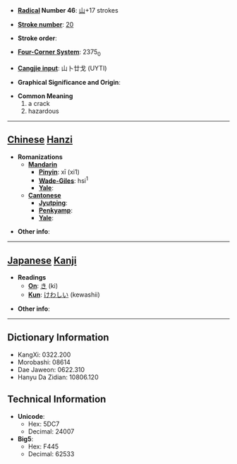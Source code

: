 * '''[[Wiktionary:Chinese radical index| Radical]] Number 46''': [[Wiktionary:Chinese radical index 山|山]]+17 strokes

* '''[[Wiktionary:Chinese total strokes index|Stroke number]]''': [[Wiktionary:Chinese total strokes index 20|20]]

* '''Stroke order''': 

* '''[[Wiktionary:Chinese four corner index|Four-Corner System]]''': 2375<sub>0</sub>

* '''[[Wiktionary:Chinese Cangjie index|Cangjie input]]''': 山卜廿戈 (UYTI)

* '''Graphical Significance and Origin''': 

* '''Common Meaning'''
*#a crack
*# hazardous


----

== [[Chinese]] [[Hanzi]] ==

* '''Romanizations'''
** '''[[Mandarin]]'''
*** '''[[Pinyin]]''': xī (xi1)
*** '''[[Wade-Giles]]''': hsi<sup>1</sup>
*** '''[[Yale]]''': 
** '''[[Cantonese]]'''
*** '''[[Jyutping]]''':
*** '''[[Penkyamp]]''': 
*** '''[[Yale]]''': 

* '''Other info''': 

----

== [[Japanese]] [[Kanji]] ==

* '''Readings'''
** '''[[On]]''': [[き]] (ki)
** '''[[Kun]]''': [[けわしい]] (kewashii)

* '''Other info''':  

----

== Dictionary Information ==

* KangXi: 0322.200
* Morobashi: 08614
* Dae Jaweon: 0622.310
* Hanyu Da Zidian: 10806.120

== Technical Information ==

* '''Unicode''':
** Hex: 5DC7
** Decimal: 24007
* '''Big5''':
** Hex: F445
** Decimal: 62533